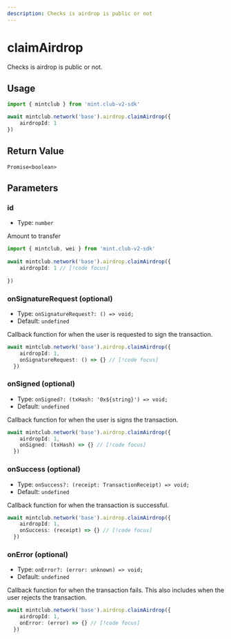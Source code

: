 ```yaml
---
description: Checks is airdrop is public or not 
---
```


# claimAirdrop 

Checks is airdrop is public or not.

## Usage

```ts twoslash [example.ts]
import { mintclub } from 'mint.club-v2-sdk'

await mintclub.network('base').airdrop.claimAirdrop({
	airdropId: 1
}) 
```



## Return Value

`Promise<boolean>`


## Parameters

### id

- Type: `number`

Amount to transfer

```ts twoslash [example.ts]
import { mintclub, wei } from 'mint.club-v2-sdk'
 
await mintclub.network('base').airdrop.claimAirdrop({
	airdropId: 1 // [!code focus]
	
})
```


### onSignatureRequest (optional)

- Type: `onSignatureRequest?: () => void;`
- Default: `undefined`

Callback function for when the user is requested to sign the transaction.

```ts
await mintclub.network('base').airdrop.claimAirdrop({
	airdropId: 1,
	onSignatureRequest: () => {} // [!code focus]
  })
```

### onSigned (optional)

- Type: `onSigned?: (txHash: '0x${string}') => void;`
- Default: `undefined`


Callback function for when the user is signs the transaction.

```ts
await mintclub.network('base').airdrop.claimAirdrop({
	airdropId: 1,
	onSigned: (txHash) => {} // [!code focus]
  })
```

### onSuccess (optional)

- Type: `onSuccess?: (receipt: TransactionReceipt) => void;`
- Default: `undefined`


Callback function for when the transaction is successful.

```ts
await mintclub.network('base').airdrop.claimAirdrop({
	airdropId: 1,
	onSuccess: (receipt) => {} // [!code focus]
  })
```

### onError (optional)

- Type: `onError?: (error: unknown) => void;`
- Default: `undefined`

Callback function for when the transaction fails. This also includes when the user rejects the transaction.

```ts
await mintclub.network('base').airdrop.claimAirdrop({
	airdropId: 1,
	onError: (error) => {} // [!code focus]
  })
```